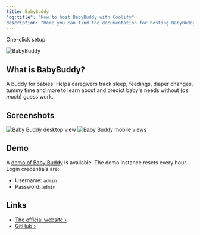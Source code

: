 ```yaml
---
title: BabyBuddy
"og:title": "How to host BabyBuddy with Coolify"
description: "Here you can find the documentation for hosting BabyBuddy with Coolify."
---
```


One-click setup.

![BabyBuddy](https://raw.githubusercontent.com/babybuddy/babybuddy/master/babybuddy/static_src/logo/icon.png)

## What is BabyBuddy?

A buddy for babies! Helps caregivers track sleep, feedings, diaper changes, tummy time and more to learn about and predict baby's needs without (_as much_) guess work.

## Screenshots

![Baby Buddy desktop view](https://raw.githubusercontent.com/babybuddy/babybuddy/master/screenshot.png)
![Baby Buddy mobile views](https://raw.githubusercontent.com/babybuddy/babybuddy/master/screenshot_mobile.png)

## Demo

A [demo of Baby Buddy](https://demo.baby-buddy.net) is available. The demo instance
resets every hour. Login credentials are:

- Username: `admin`
- Password: `admin`

## Links

- [The official website ›](https://docs.baby-buddy.net/)
- [GitHub ›](https://github.com/babybuddy/babybuddy)
